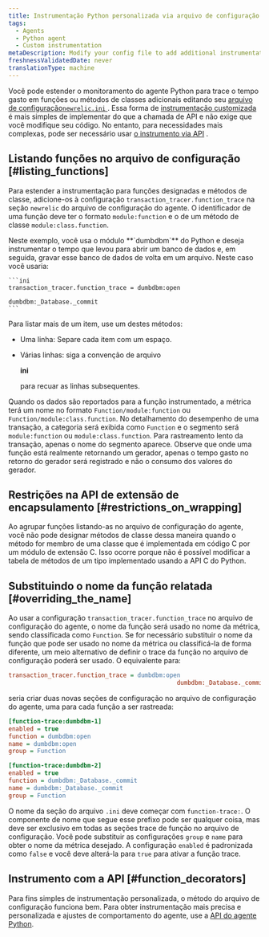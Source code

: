 ```yaml
---
title: Instrumentação Python personalizada via arquivo de configuração
tags:
  - Agents
  - Python agent
  - Custom instrumentation
metaDescription: Modify your config file to add additional instrumentation to a monitored application when using the Python agent.
freshnessValidatedDate: never
translationType: machine
---
```


Você pode estender o monitoramento do agente Python para trace o tempo gasto em funções ou métodos de classes adicionais editando seu [arquivo de configuração`newrelic.ini` ](/docs/apm/agents/python-agent/configuration/python-agent-configuration/#agent-configuration-file). Essa forma de [instrumentação customizada](/docs/python/python-custom-instrumentation) é mais simples de implementar do que a chamada de API e não exige que você modifique seu código. No entanto, para necessidades mais complexas, pode ser necessário usar [o instrumento via API](/docs/python/python-instrumentation-by-api) .

## Listando funções no arquivo de configuração [#listing_functions]

Para estender a instrumentação para funções designadas e métodos de classe, adicione-os à configuração `transaction_tracer.function_trace` na seção `newrelic` do arquivo de configuração do agente. O identificador de uma função deve ter o formato `module:function` e o de um método de classe `module:class.function`.

<CollapserGroup>
  <Collapser
    id="dumdbm-example"
    title="Usando dumbdbm"
  >
    Neste exemplo, você usa o módulo <DoNotTranslate>**`dumbdbm`**</DoNotTranslate> do Python e deseja instrumentar o tempo que levou para abrir um banco de dados e, em seguida, gravar esse banco de dados de volta em um arquivo. Neste caso você usaria:

    ```ini
    transaction_tracer.function_trace = dumbdbm:open
                                                   dumbdbm:_Database._commit
    ```
  </Collapser>
</CollapserGroup>

Para listar mais de um item, use um destes métodos:

* Uma linha: Separe cada item com um espaço.

* Várias linhas: siga a convenção de arquivo

  <DoNotTranslate>**ini**</DoNotTranslate>

  para recuar as linhas subsequentes.

Quando os dados são reportados para a função instrumentado, a métrica terá um nome no formato `Function/module:function` ou `Function/module:class.function`. No detalhamento do desempenho de uma transação, a categoria será exibida como `Function` e o segmento será `module:function` ou `module:class.function`. Para rastreamento lento da transação, apenas o nome do segmento aparece. Observe que onde uma função está realmente retornando um gerador, apenas o tempo gasto no retorno do gerador será registrado e não o consumo dos valores do gerador.

## Restrições na API de extensão de encapsulamento [#restrictions_on_wrapping]

Ao agrupar funções listando-as no arquivo de configuração do agente, você não pode designar métodos de classe dessa maneira quando o método for membro de uma classe que é implementada em código C por um módulo de extensão C. Isso ocorre porque não é possível modificar a tabela de métodos de um tipo implementado usando a API C do Python.

## Substituindo o nome da função relatada [#overriding_the_name]

Ao usar a configuração `transaction_tracer.function_trace` no arquivo de configuração do agente, o nome da função será usado no nome da métrica, sendo classificada como `Function`. Se for necessário substituir o nome da função que pode ser usado no nome da métrica ou classificá-la de forma diferente, um meio alternativo de definir o trace da função no arquivo de configuração poderá ser usado. O equivalente para:

```ini
transaction_tracer.function_trace = dumbdbm:open
                                               dumbdbm:_Database._commit
```

seria criar duas novas seções de configuração no arquivo de configuração do agente, uma para cada função a ser rastreada:

```ini
[function-trace:dumbdbm-1]
enabled = true
function = dumbdbm:open
name = dumbdbm:open
group = Function

[function-trace:dumbdbm-2]
enabled = true
function = dumbdbm:_Database._commit
name = dumbdbm:_Database._commit
group = Function
```

O nome da seção do arquivo `.ini` deve começar com `function-trace:`. O componente de nome que segue esse prefixo pode ser qualquer coisa, mas deve ser exclusivo em todas as seções trace de função no arquivo de configuração. Você pode substituir as configurações `group` e `name` para obter o nome da métrica desejado. A configuração `enabled` é padronizada como `false` e você deve alterá-la para `true` para ativar a função trace.

## Instrumento com a API [#function_decorators]

Para fins simples de instrumentação personalizada, o método do arquivo de configuração funciona bem. Para obter instrumentação mais precisa e personalizada e ajustes de comportamento do agente, use a [API do agente Python](/docs/agents/python-agent/api/python-agent-api-guide).